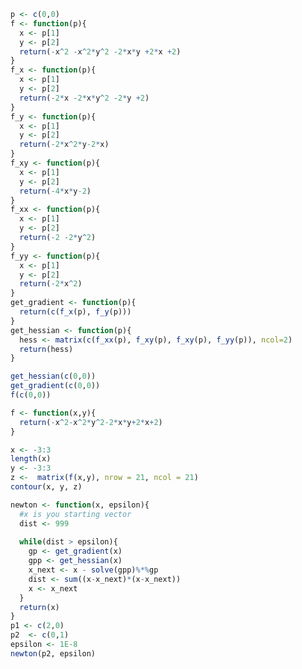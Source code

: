 ```r
p <- c(0,0)
f <- function(p){
  x <- p[1]
  y <- p[2]
  return(-x^2 -x^2*y^2 -2*x*y +2*x +2)
}
f_x <- function(p){
  x <- p[1]
  y <- p[2]
  return(-2*x -2*x*y^2 -2*y +2)
}
f_y <- function(p){
  x <- p[1]
  y <- p[2]
  return(-2*x^2*y-2*x)
}
f_xy <- function(p){
  x <- p[1]
  y <- p[2]
  return(-4*x*y-2)
}
f_xx <- function(p){
  x <- p[1]
  y <- p[2]
  return(-2 -2*y^2)
}
f_yy <- function(p){
  x <- p[1]
  y <- p[2]
  return(-2*x^2)
}
get_gradient <- function(p){
  return(c(f_x(p), f_y(p)))
}
get_hessian <- function(p){
  hess <- matrix(c(f_xx(p), f_xy(p), f_xy(p), f_yy(p)), ncol=2)
  return(hess)
}

get_hessian(c(0,0))
get_gradient(c(0,0))
f(c(0,0))
```


```r
f <- function(x,y){
  return(-x^2-x^2*y^2-2*x*y+2*x+2)
}

x <- -3:3
length(x)
y <- -3:3
z <-  matrix(f(x,y), nrow = 21, ncol = 21)
contour(x, y, z)

```

```r
newton <- function(x, epsilon){
  #x is you starting vector
  dist <- 999
  
  while(dist > epsilon){
    gp <- get_gradient(x)
    gpp <- get_hessian(x)
    x_next <- x - solve(gpp)%*%gp
    dist <- sum((x-x_next)*(x-x_next))
    x <- x_next
  }
  return(x)
}
p1 <- c(2,0)
p2  <- c(0,1)
epsilon <- 1E-8
newton(p2, epsilon)
```

